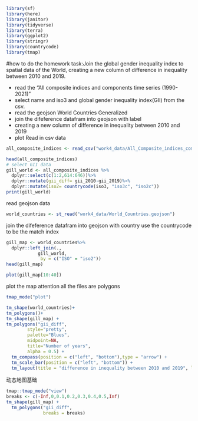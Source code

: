 ```r
library(sf)
library(here)
library(janitor)
library(tidyverse)
library(terra)
library(ggplot2)
library(stringr)
library(countrycode)
library(tmap)
```
#how to do the homework
task:Join the global gender inequality index to spatial data of the World, creating a new column of difference in inequality between 2010 and 2019.

* read the “All composite indices and components time series (1990-2021)”
* select name and iso3 and global gender inequality index(GII) from the csv.
* read the geojson World Countries Generalized
* join the difeference datafram into geojson with label
* creating a new column of difference in inequality between 2010 and 2019
* plot 
Read in csv data
```r
all_composite_indices <- read_csv("work4_data/All_Composite_indices_complete_time_series.csv")  

head(all_composite_indices)
# select GII data
gill_world <- all_composite_indices %>%
  dplyr::select(c(1:2,614:646))%>%
  dplyr::mutate(gii_diff= gii_2010-gii_2019)%>%
  dplyr::mutate(iso2= countrycode(iso3, "iso3c", "iso2c"))
print(gill_world)

```
read geojson data

```r
world_countries <- st_read("work4_data/World_Countries.geojson")
```
join the difeference datafram into geojson with country
use the countrycode to be the match index
```r
gill_map <- world_countries%>%
  dplyr::left_join(.,
            gill_world,
             by = c("ISO" = "iso2"))
head(gill_map)

plot(gill_map[10:40])
```
plot the map
attention all the files are polygons
```r
tmap_mode("plot")

tm_shape(world_countries)+
tm_polygons()+
tm_shape(gill_map) + 
tm_polygons("gii_diff", 
        style="pretty",
        palette="Blues",
        midpoint=NA,
        title="Number of years",
        alpha = 0.5) + 
  tm_compass(position = c("left", "bottom"),type = "arrow") + 
  tm_scale_bar(position = c("left", "bottom")) +
  tm_layout(title = "difference in inequality between 2010 and 2019", legend.position = c("right", "bottom"))
```

动态地图基础
```r
tmap::tmap_mode("view") 
breaks <- c(-Inf,0,0.1,0.2,0.3,0.4,0.5,Inf)
tm_shape(gill_map) +
  tm_polygons("gii_diff", 
              breaks = breaks)
```
